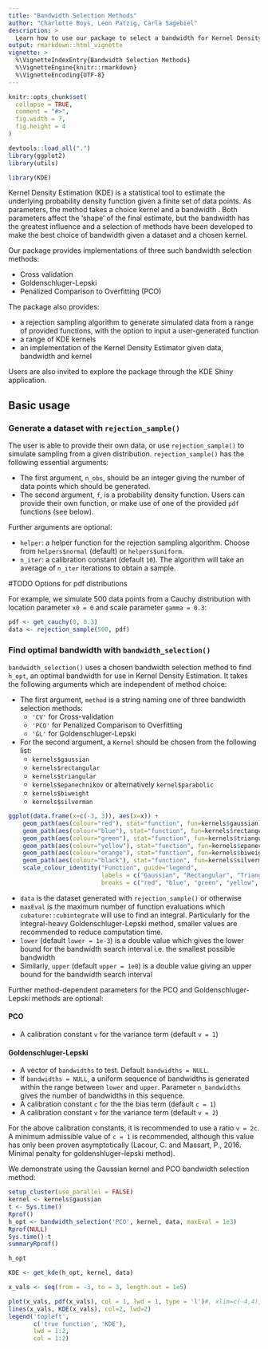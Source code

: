 ```yaml
---
title: "Bandwidth Selection Methods"
author: "Charlotte Boys, Leon Patzig, Carla Sagebiel"
description: >
  Learn how to use our package to select a bandwidth for Kernel Density Estimation.
output: rmarkdown::html_vignette
vignette: >
  %\VignetteIndexEntry{Bandwidth Selection Methods}
  %\VignetteEngine{knitr::rmarkdown}
  %\VignetteEncoding{UTF-8}
---
```


```r
knitr::opts_chunk$set(
  collapse = TRUE,
  comment = "#>",
  fig.width = 7,
  fig.height = 4
)
```

```r
devtools::load_all(".")
library(ggplot2)
library(utils)
```

```r
library(KDE)
```

Kernel Density Estimation (KDE) is a statistical tool to estimate the underlying probability density function given a finite set of data points. As parameters, the method takes a choice kernel and a bandwidth \code{h}. Both parameters affect the 'shape' of the final estimate, but the bandwidth has the greatest influence and a selection of methods have been developed to make the best choice of bandwidth given a dataset and a chosen kernel. 

Our package provides implementations of three such bandwidth selection methods:

* Cross validation
* Goldenschluger-Lepski
* Penalized Comparison to Overfitting (PCO)

The package also provides:

* a rejection sampling algorithm to generate simulated data from a range of provided functions, with the option to input a user-generated function
* a range of KDE kernels
* an implementation of the Kernel Density Estimator given data, bandwidth and kernel

Users are also invited to explore the package through the KDE Shiny application.

## Basic usage

### Generate a dataset with `rejection_sample()`
The user is able to provide their own data, or use `rejection_sample()` to simulate sampling from a given distribution.
`rejection_sample()` has the following essential arguments:

* The first argument, `n_obs`, should be an integer giving the number of data points which should be generated.
* The second argument, `f`, is a probability density function. Users can provide their own function, or make use of one of the provided `pdf` functions (see below).

Further arguments are optional:

* `helper`: a helper function for the rejection sampling algorithm. Choose from `helpers$normal` (default) or `helpers$uniform`.
* `n_iter`: a calibration constant (default `10`). The algorithm will take an average of `n_iter` iterations to obtain a sample.

#TODO Options for pdf distributions

For example, we simulate 500 data points from a Cauchy distribution with location parameter `x0 = 0` and scale parameter `gamma = 0.3`:

```r
pdf <- get_cauchy(0, 0.3)
data <- rejection_sample(500, pdf)
```

### Find optimal bandwidth with `bandwidth_selection()`
`bandwidth_selection()` uses a chosen bandwidth selection method to find `h_opt`, an optimal bandwidth for use in Kernel Density Estimation. It takes the following arguments which are independent of method choice:

 * The first argument, `method` is a string naming one of three bandwidth selection methods:
    + `'CV'` for Cross-validation
    + `'PCO'` for Penalized Comparison to Overfitting
    + `'GL'` for Goldenschluger-Lepski
 * For the second argument, a `Kernel` should be chosen from the following list:
    + `kernels$gaussian`
    + `kernels$rectangular`
    + `kernels$triangular`
    + `kernels$epanechnikov` or alternatively `kernel$parabolic`
    + `kernels$biweight`
    + `kernels$silverman`
    
    
```r
ggplot(data.frame(x=c(-3, 3)), aes(x=x)) + 
    geom_path(aes(colour="red"), stat="function", fun=kernels$gaussian)+
    geom_path(aes(colour="blue"), stat="function", fun=kernels$rectangular) +
    geom_path(aes(colour="green"), stat="function", fun=kernels$triangular) +
    geom_path(aes(colour="yellow"), stat="function", fun=kernels$epanechnikov) +
    geom_path(aes(colour="orange"), stat="function", fun=kernels$biweight) +
    geom_path(aes(colour="black"), stat="function", fun=kernels$silverman) +
    scale_colour_identity("Function", guide="legend", 
                          labels = c("Gaussian", "Rectangular", "Triangular", "Epanechnikov", "Biweight", "Silverman"),
                          breaks = c("red", "blue", "green", "yellow", "orange", "black")) 
```

  * `data` is the dataset generated with `rejection_sample()` or otherwise
  * `maxEval` is the maximum number of function evaluations which `cubature::cubintegrate` will use to find an integral. Particularly for the integral-heavy Goldenschluger-Lepski method, smaller values are recommended to reduce computation time.
  * `lower` (default `lower = 1e-3`) is a double value which gives the lower bound for the bandwidth search interval i.e. the smallest possible bandwidth
  * Similarly, `upper` (default `upper = 1e0`) is a double value giving an upper bound for the bandwidth search interval
  
  Further method-dependent parameters for the PCO and Goldenschluger-Lepski methods are optional:
  
#### PCO

  * A calibration constant `v` for the variance term (default `v = 1`) 

#### Goldenschluger-Lepski
  
  * A vector of `bandwidths` to test. Default `bandwidths = NULL`. 
  * If `bandwidths = NULL`, a uniform sequence of bandwidths is generated within the range between `lower` and `upper`. Parameter `n_bandwidths` gives the number of bandwidths in this sequence.
  * A calibration constant `c` for the the bias term (default `c = 1`)
  * A calibration constant `v` for the variance term (default `v = 2`)
  
  For the above calibration constants, it is recommended to use a ratio `v = 2c`. A minimum admissible value of `c = 1` is recommended, although this value has only been proven asymptotically (Lacour, C. and Massart, P., 2016. Minimal penalty for goldenshluger–lepski method).

We demonstrate using the Gaussian kernel and PCO bandwidth selection method:

```r
setup_cluster(use_parallel = FALSE)
kernel <- kernels$gaussian
t <- Sys.time()
Rprof()
h_opt <- bandwidth_selection('PCO', kernel, data, maxEval = 1e3)
Rprof(NULL)
Sys.time()-t
summaryRprof()

h_opt
```
```r
KDE <- get_kde(h_opt, kernel, data)

x_vals <- seq(from = -3, to = 3, length.out = 1e5)

plot(x_vals, pdf(x_vals), col = 1, lwd = 1, type = 'l')#, xlim=c(-4,4), ylim=c(0,0.45))
lines(x_vals, KDE(x_vals), col=2, lwd=2)
legend('topleft',
       c('true function', 'KDE'),
       lwd = 1:2,
       col = 1:2)
```



